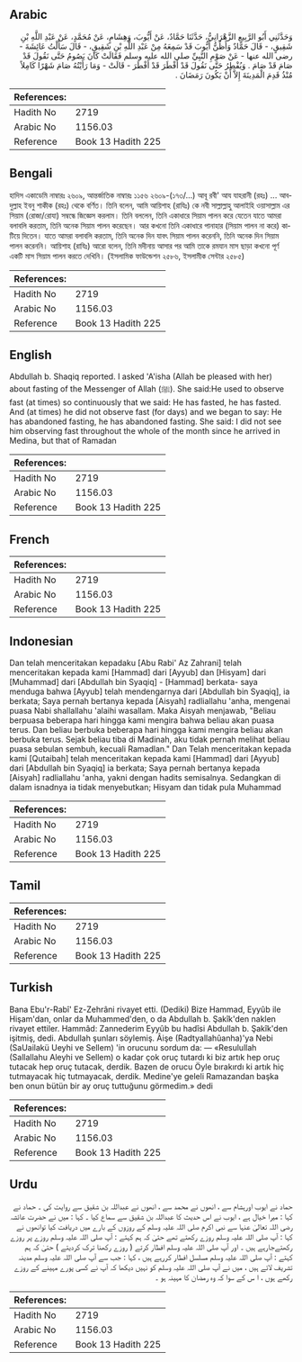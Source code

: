## Arabic


<div dir="rtl" lang="ar" style={{fontSize:'larger',backgroundColor:'#f8f9fa',padding:20}}>
وَحَدَّثَنِي أَبُو الرَّبِيعِ الزَّهْرَانِيُّ، حَدَّثَنَا حَمَّادٌ، عَنْ أَيُّوبَ، وَهِشَامٍ، عَنْ مُحَمَّدٍ، عَنْ عَبْدِ اللَّهِ بْنِ شَقِيقٍ، - قَالَ حَمَّادٌ وَأَظُنُّ أَيُّوبَ قَدْ سَمِعَهُ مِنْ عَبْدِ اللَّهِ بْنِ شَقِيقٍ، - قَالَ سَأَلْتُ عَائِشَةَ - رضى الله عنها - عَنْ صَوْمِ النَّبِيِّ صلى الله عليه وسلم فَقَالَتْ كَانَ يَصُومُ حَتَّى نَقُولَ قَدْ صَامَ قَدْ صَامَ ‏.‏ وَيُفْطِرُ حَتَّى نَقُولَ قَدْ أَفْطَرَ قَدْ أَفْطَرَ - قَالَتْ - وَمَا رَأَيْتُهُ صَامَ شَهْرًا كَامِلاً مُنْذُ قَدِمَ الْمَدِينَةَ إِلاَّ أَنْ يَكُونَ رَمَضَانَ ‏.‏
</div>
<div style={{backgroundColor:'#f8f9fa',padding:20, marginBottom: 10}}><table> <thead> <tr> <th>References:</th> <th></th> </tr> </thead> <tbody><tr><td>Hadith No</td><td>2719</td></tr><tr><td>Arabic No</td><td>1156.03</td></tr><tr><td>Reference</td><td>Book 13 Hadith 225</td></tr></tbody></table></div>

## Bengali


<div dir="ltr" lang="bn" style={{fontSize:'larger',backgroundColor:'#f8f9fa',padding:20}}>
হাদিস একাডেমি নাম্বারঃ ২৬০৯, আন্তর্জাতিক নাম্বারঃ ১১৫৬ ২৬০৯-(১৭৩/...) আবূ রবী' আয যাহরানী (রহঃ) ... আবদুল্লাহ ইবনু শাকীক (রহঃ) থেকে বর্ণিত। তিনি বলেন, আমি আয়িশাহ (রাযিঃ) কে নবী সাল্লাল্লাহু আলাইহি ওয়াসাল্লাম এর সিয়াম (রোজা/রোযা) সম্বন্ধে জিজ্ঞেস করলাম। তিনি বললেন, তিনি একাধারে সিয়াম পালন করে যেতেন যাতে আমরা বলাবলি করতাম, তিনি অনেক সিয়াম পালন করেছেন। আর কখনো তিনি একাধারে পানাহার (সিয়াম পালন না করে) কাটিয়ে দিতেন। যাতে আমরা বলাবলি করতাম, তিনি অনেক দিন যাবৎ সিয়াম পালন করেননি, তিনি অনেক দিন সিয়াম পালন করেননি। আয়িশাহ (রাযিঃ) আরো বলেন, তিনি মদীনায় আসার পর আমি তাকে রমযান মাস ছাড়া কখনো পূর্ণ একটি মাস সিয়াম পালন করতে দেখিনি। (ইসলামিক ফাউন্ডেশন ২৫৮৬, ইসলামীক সেন্টার ২৫৮৫)
</div>
<div style={{backgroundColor:'#f8f9fa',padding:20, marginBottom: 10}}><table> <thead> <tr> <th>References:</th> <th></th> </tr> </thead> <tbody><tr><td>Hadith No</td><td>2719</td></tr><tr><td>Arabic No</td><td>1156.03</td></tr><tr><td>Reference</td><td>Book 13 Hadith 225</td></tr></tbody></table></div>

## English


<div dir="ltr" lang="en" style={{fontSize:'larger',backgroundColor:'#f8f9fa',padding:20}}>
Abdullah b. Shaqiq reported. I asked 'A'isha (Allah be pleased with her) about fasting of the Messenger of Allah (ﷺ). She said:He used to observe fast (at times) so continuously that we said: He has fasted, he has fasted. And (at times) he did not observe fast (for days) and we began to say: He has abandoned fasting, he has abandoned fasting. She said: I did not see him observing fast throughout the whole of the month since he arrived in Medina, but that of Ramadan
</div>
<div style={{backgroundColor:'#f8f9fa',padding:20, marginBottom: 10}}><table> <thead> <tr> <th>References:</th> <th></th> </tr> </thead> <tbody><tr><td>Hadith No</td><td>2719</td></tr><tr><td>Arabic No</td><td>1156.03</td></tr><tr><td>Reference</td><td>Book 13 Hadith 225</td></tr></tbody></table></div>

## French


<div dir="ltr" lang="fr" style={{fontSize:'larger',backgroundColor:'#f8f9fa',padding:20}}>

</div>
<div style={{backgroundColor:'#f8f9fa',padding:20, marginBottom: 10}}><table> <thead> <tr> <th>References:</th> <th></th> </tr> </thead> <tbody><tr><td>Hadith No</td><td>2719</td></tr><tr><td>Arabic No</td><td>1156.03</td></tr><tr><td>Reference</td><td>Book 13 Hadith 225</td></tr></tbody></table></div>

## Indonesian


<div dir="ltr" lang="id" style={{fontSize:'larger',backgroundColor:'#f8f9fa',padding:20}}>
Dan telah menceritakan kepadaku [Abu Rabi' Az Zahrani] telah menceritakan kepada kami [Hammad] dari [Ayyub] dan [Hisyam] dari [Muhammad] dari [Abdullah bin Syaqiq] - [Hammad] berkata- saya menduga bahwa [Ayyub] telah mendengarnya dari [Abdullah bin Syaqiq], ia berkata; Saya pernah bertanya kepada [Aisyah] radliallahu 'anha, mengenai puasa Nabi shallallahu 'alaihi wasallam. Maka Aisyah menjawab, "Beliau berpuasa beberapa hari hingga kami mengira bahwa beliau akan puasa terus. Dan beliau berbuka beberapa hari hingga kami mengira beliau akan berbuka terus. Sejak beliau tiba di Madinah, aku tidak pernah melihat beliau puasa sebulan sembuh, kecuali Ramadlan." Dan Telah menceritakan kepada kami [Qutaibah] telah menceritakan kepada kami [Hammad] dari [Ayyub] dari [Abdullah bin Syaqiq] ia berkata; Saya pernah bertanya kepada [Aisyah] radliallahu 'anha, yakni dengan hadits semisalnya. Sedangkan di dalam isnadnya ia tidak menyebutkan; Hisyam dan tidak pula Muhammad
</div>
<div style={{backgroundColor:'#f8f9fa',padding:20, marginBottom: 10}}><table> <thead> <tr> <th>References:</th> <th></th> </tr> </thead> <tbody><tr><td>Hadith No</td><td>2719</td></tr><tr><td>Arabic No</td><td>1156.03</td></tr><tr><td>Reference</td><td>Book 13 Hadith 225</td></tr></tbody></table></div>

## Tamil


<div dir="ltr" lang="ta" style={{fontSize:'larger',backgroundColor:'#f8f9fa',padding:20}}>

</div>
<div style={{backgroundColor:'#f8f9fa',padding:20, marginBottom: 10}}><table> <thead> <tr> <th>References:</th> <th></th> </tr> </thead> <tbody><tr><td>Hadith No</td><td>2719</td></tr><tr><td>Arabic No</td><td>1156.03</td></tr><tr><td>Reference</td><td>Book 13 Hadith 225</td></tr></tbody></table></div>

## Turkish


<div dir="ltr" lang="tr" style={{fontSize:'larger',backgroundColor:'#f8f9fa',padding:20}}>
Bana Ebu'r-Rabî' Ez-Zehrâni rivayet etti. (Dediki) Bize Hammad, Eyyûb ile Hişam'dan, onlar da Muhammed'den, o da Abdullah b. Şakîk'den naklen rivayet ettiler. Hammâd: Zannederim Eyyûb bu hadîsi Abdullah b. Şakîk'den işitmiş, dedi. Abdullah şunları söylemiş. Âişe (Radtyallahûanha)'ya Nebi (SaUailakü Ueyhi ve Sellem) 'in orucunu sordum da: — «Resulullah (Sallallahu Aleyhi ve Sellem) o kadar çok oruç tutardı ki biz artık hep oruç tutacak hep oruç tutacak, derdik. Bazen de orucu Öyle bırakırdı ki artık hiç tutmayacak hiç tutmayacak, derdik. Medine'ye geleli Ramazandan başka ben onun bütün bir ay oruç tuttuğunu görmedim.» dedi
</div>
<div style={{backgroundColor:'#f8f9fa',padding:20, marginBottom: 10}}><table> <thead> <tr> <th>References:</th> <th></th> </tr> </thead> <tbody><tr><td>Hadith No</td><td>2719</td></tr><tr><td>Arabic No</td><td>1156.03</td></tr><tr><td>Reference</td><td>Book 13 Hadith 225</td></tr></tbody></table></div>

## Urdu


<div dir="rtl" lang="ur" style={{fontSize:'larger',backgroundColor:'#f8f9fa',padding:20}}>
حماد نے ایوب اورہشام سے ، انھوں نے محمد سے ، انھوں نے عبداللہ بن شقیق سے روایت کی ۔ حماد نے کہا : میرا خیال ہے ، ایوب نے اس حدیث کا عبداللہ بن شقیق سے سماع کیا ۔ کہا : میں نے حضرت عائشہ رضی اللہ تعالیٰ عنہا سے نبی اکرم صلی اللہ علیہ وسلم کے روزوں کے بارے میں دریافت کیا توانھوں نے کہا : آپ صلی اللہ علیہ وسلم روزے رکھتے تھے حتیٰ کہ ہم کہتے : آپ صلی اللہ علیہ وسلم روزے پر روزے رکھتےجارہے ہیں ۔ اور آپ صلی اللہ علیہ وسلم افطار کرتے ( روزے رکھنا ترک کردیتے ) حتیٰ کہ ہم کہتے : آپ صلی اللہ علیہ وسلم مسلسل افطار کررہے ہیں ، کہا : جب سے آپ صلی اللہ علیہ وسلم مدینہ تشریف لائے ہیں ، میں نے آپ صلی اللہ علیہ وسلم کو نہیں دیکھا کہ آپ نے کسی پورے مہینے کے روزے رکھے ہوں ، ا س کے سوا کہ وہ رمضان کا مہینہ ہو ۔
</div>
<div style={{backgroundColor:'#f8f9fa',padding:20, marginBottom: 10}}><table> <thead> <tr> <th>References:</th> <th></th> </tr> </thead> <tbody><tr><td>Hadith No</td><td>2719</td></tr><tr><td>Arabic No</td><td>1156.03</td></tr><tr><td>Reference</td><td>Book 13 Hadith 225</td></tr></tbody></table></div>